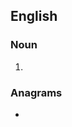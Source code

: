 ==English==

===Noun===
{{head|en|noun plural form}}

# {{plural of|swop|lang=en}}

===Anagrams===
* {{anagrams|en|WSOPs}}